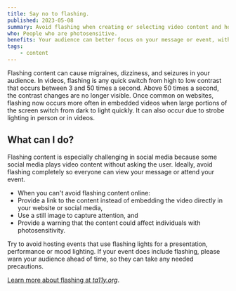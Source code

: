 ```yaml
---
title: Say no to flashing.
published: 2023-05-08
summary: Avoid flashing when creating or selecting video content and hosting events. When you can't avoid flashing content, warn individuals ahead of time.
who: People who are photosensitive.
benefits: Your audience can better focus on your message or event, without flashing distracting them.
tags:
    - content
---
```




Flashing content can cause migraines, dizziness, and seizures in your audience. In videos, flashing is any quick switch from high to low contrast that occurs between 3 and 50 times a second. Above 50 times a second, the contrast changes are no longer visible. Once common on websites, flashing now occurs more often in embedded videos when large portions of the screen switch from dark to light quickly. It can also occur due to strobe lighting in person or in videos.

## What can I do?

Flashing content is especially challenging in social media because some social media plays video content without asking the user. Ideally, avoid flashing completely so everyone can view your message or attend your event. 
- When you can't avoid flashing content online:
- Provide a link to the content instead of embedding the video directly in your website or social media,
- Use a still image to capture attention, and
- Provide a warning that the content could affect individuals with photosensitivity.

Try to avoid hosting events that use flashing lights for a presentation, performance or mood lighting. If your event does include flashing, please warn your audience ahead of time, so they can take any needed precautions.

<ImageFigure src={flashingImg} class="my-3 text-center" imageClass="w-100 bg-white" alt="A receipt for a musical theatre performance containing a warning about the flashing strobe lights that are used during the show." caption="Warn about any usage of flashing lights or effects."/>

[Learn more about flashing at *ta11y.org*](https://www.ta11y.org/learning/topic?key=change.flash).
